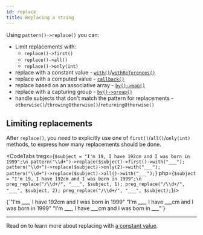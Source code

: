 ```yaml
---
id: replace
title: Replacing a string
---
```



Using `pattern()->replace()` you can:

- Limit replacements with:
  - `replace()->first()`
  - `replace()->all()`
  - `replace()->only(int)`
- replace with a constant value - [`with()`](replace-with.mdx)/[`withReferences()`](replace-with.mdx)
- replace with a computed value - [`callback()`](replace-callback.mdx)
- replace based on an associative array - [`by()->map()`](replace-by-map.mdx)
- replace with a capturing group - [`by()->group()`](replace-by-group.mdx)
- handle subjects that don't match the pattern for replacements - `otherwise()`/`throwingOtherwise()`/`returningOtherwise()`

## Limiting replacements

After `replace()`, you need to explicitly use one of `first()`/`all()`/`only(int)` methods, to express how many
replacements should be done.

<CodeTabs
    tregx={`$subject = "I'm 19, I have 192cm and I was born in 1999";\n
pattern("\\d+")->replace($subject)->first()->with("___");
pattern("\\d+")->replace($subject)->only(2)->with("___");
pattern("\\d+")->replace($subject)->all()->with("___");`}
    php={`$subject = "I'm 19, I have 192cm and I was born in 1999";\n
preg_replace("/\\d+/", "___", $subject, 1);
preg_replace("/\\d+/", "___", $subject, 2);
preg_replace("/\\d+/", "___", $subject);`}/>

<!--T-Regx:{multiline-return(3)}-->
<!--PHP:{multiline-return(3)}-->
<Result>
{`"I'm ___, I have 192cm and I was born in 1999"
"I'm ___, I have ___cm and I was born in 1999"
"I'm ___, I have ___cm and I was born in ___"`}
</Result>

<!--Result-Value:{multiline-return}-->

---

Read on to learn more about replacing with [a constant value](replace-with.mdx).
